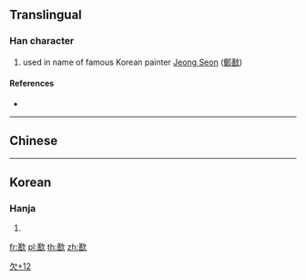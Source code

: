==Translingual==

===Han character===
{{Han char|rn=76|rad=欠|as=12|sn=16|four=|canj=TRNO|ids=⿰善欠}}

# used in name of famous Korean painter [[w:Jeong Seon|Jeong Seon]] ([[鄭敾]])

====References====
* {{Han ref|kx=0572.221|hdz=32152.111|uh=6B5A|ud=27482}}

----

==Chinese==
{{zh-see|繕|v}}

----

==Korean==

===Hanja===
{{ko-hanja|hangeul=[[선]]|eumhun=|rv=seon|mr=sŏn|y=sen}}

# {{defn|lang=ko|sort=欠12}}

[[Category:Korean-only CJKV Characters|欠+12]]

[[fr:歚]]
[[pl:歚]]
[[th:歚]]
[[zh:歚]]